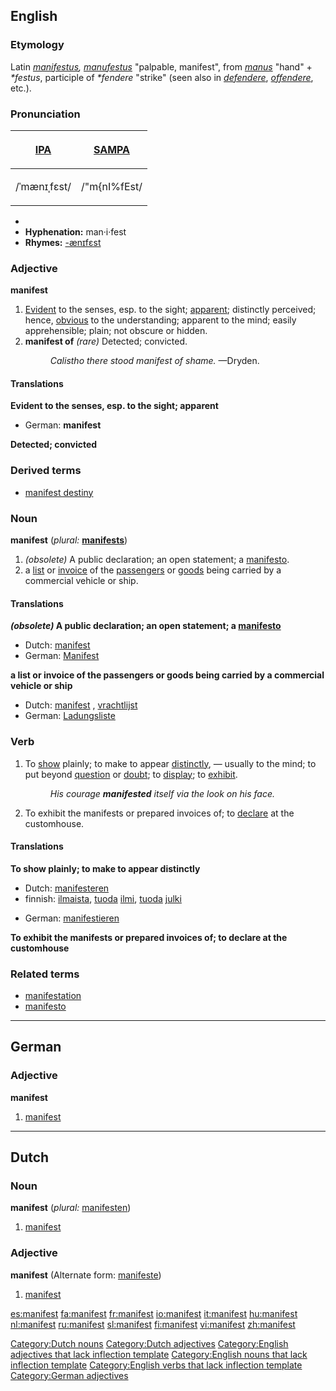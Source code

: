 {{see|Manifest}}
==English==

===Etymology===
Latin ''[[manifestus]], [[manufestus]]'' "palpable, manifest", from ''[[manus]]'' "hand" + ''*festus'', participle of ''*fendere'' "strike" (seen also in ''[[defendere]]'', ''[[offendere]]'', etc.).

===Pronunciation===
{| border=1 cellpadding=5
! [[w:International Phonetic Alphabet|IPA]] !! [[w:SAMPA|SAMPA]]
|-
| /ˈmænɪˌfɛst/ || /"m{nI%fEst/
|}

*{{audio|en-us-manifest.ogg|Audio (US)}}
*'''Hyphenation:''' man·i·fest
*'''Rhymes:''' [[Rhymes:English:-ænɪfɛst|-ænɪfɛst]]

===Adjective===
'''manifest'''
# [[Evident]] to the senses, esp. to the sight; [[apparent]]; distinctly perceived; hence, [[obvious]] to the understanding; apparent to the mind; easily apprehensible; plain; not obscure or hidden.
# '''manifest of''' ''(rare)'' Detected; convicted.
#:''Calistho there stood manifest of shame.'' —Dryden.
<!-- definitions above and below mainly from Webster 1913 -->

====Translations====
'''Evident to the senses, esp. to the sight; apparent'''
{{top}}
*German: '''manifest'''
{{mid}}
{{bottom}}

'''Detected; convicted'''
{{top}}
{{mid}}
{{bottom}}

===Derived terms===
*[[manifest destiny]]

===Noun===
'''manifest''' (''plural:'' '''[[manifests]]''')
# ''(obsolete)'' A public declaration; an open statement; a [[manifesto]].
# a [[list]] or [[invoice]] of the [[passengers]] or [[goods]] being carried by a commercial vehicle or ship.

====Translations====
'''''(obsolete)'' A public declaration; an open statement; a [[manifesto]]'''
{{top}}
*Dutch: [[manifest]] {{n}}
*German: [[Manifest]] {{f}}
{{mid}}
{{bottom}}

'''a list or invoice of the passengers or goods being carried by a commercial vehicle or ship'''
{{top}}
*Dutch: [[manifest]] {{f}}, [[vrachtlijst]] {{f}}
*German: [[Ladungsliste]] {{f}}
{{mid}}
{{bottom}}

===Verb===
{{en-verb}}

# To [[show]] plainly; to make to appear [[distinctly]], — usually to the mind; to put beyond [[question]] or [[doubt]]; to [[display]]; to [[exhibit]].
#:''His courage '''manifested''' itself via the look on his face.''
# To exhibit the manifests or prepared invoices of; to [[declare]] at the customhouse.

====Translations====
'''To show plainly; to make to appear distinctly'''
{{top}}
*Dutch: [[manifesteren]]
*finnish: [[ilmaista]], [[tuoda]] [[ilmi]], [[tuoda]] [[julki]]
{{mid}}
*German: [[manifestieren]]
{{bottom}}

'''To exhibit the manifests or prepared invoices of; to declare at the customhouse'''
{{top}}
{{mid}}
{{bottom}}

===Related terms===
*[[manifestation]]
*[[manifesto]]

----

==German==
===Adjective===
'''manifest'''
# [[manifest#English|manifest]]

----

==Dutch==
===Noun===
'''manifest''' (''plural:'' [[manifesten]])
# [[manifest#English|manifest]]
===Adjective===
'''manifest''' (Alternate form: [[manifeste]])
# [[manifest#English|manifest]]

[[Category:Dutch nouns]]
[[Category:Dutch adjectives]]
[[Category:English adjectives that lack inflection template]]
[[Category:English nouns that lack inflection template]]
[[Category:English verbs that lack inflection template]]
[[Category:German adjectives]]

[[es:manifest]]
[[fa:manifest]]
[[fr:manifest]]
[[io:manifest]]
[[it:manifest]]
[[hu:manifest]]
[[nl:manifest]]
[[ru:manifest]]
[[sl:manifest]]
[[fi:manifest]]
[[vi:manifest]]
[[zh:manifest]]